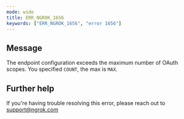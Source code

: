 ```yaml
---
mode: wide
title: ERR_NGROK_1656
keywords: ["ERR_NGROK_1656", "error 1656"]
---
```


## Message

The endpoint configuration exceeds the maximum number of OAuth scopes. You specified `COUNT`, the max is `MAX`.

## Further help

If you're having trouble resolving this error, please reach out to [support@ngrok.com](mailto:support@ngrok.com?subject=Help%20with%20ERR_NGROK_1656)
